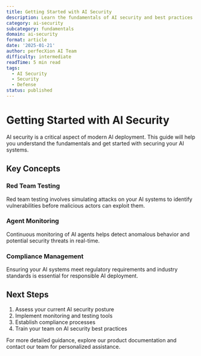 ```yaml
---
title: Getting Started with AI Security
description: Learn the fundamentals of AI security and best practices
category: ai-security
subcategory: fundamentals
domain: ai-security
format: article
date: '2025-01-21'
author: perfecXion AI Team
difficulty: intermediate
readTime: 5 min read
tags:
  - AI Security
  - Security
  - Defense
status: published
---
```



# Getting Started with AI Security

AI security is a critical aspect of modern AI deployment. This guide will help you understand the fundamentals and get started with securing your AI systems.

## Key Concepts

### Red Team Testing

Red team testing involves simulating attacks on your AI systems to identify vulnerabilities before malicious actors can exploit them.

### Agent Monitoring

Continuous monitoring of AI agents helps detect anomalous behavior and potential security threats in real-time.

### Compliance Management

Ensuring your AI systems meet regulatory requirements and industry standards is essential for responsible AI deployment.

## Next Steps

1. Assess your current AI security posture
2. Implement monitoring and testing tools
3. Establish compliance processes
4. Train your team on AI security best practices

For more detailed guidance, explore our product documentation and contact our team for personalized assistance.
